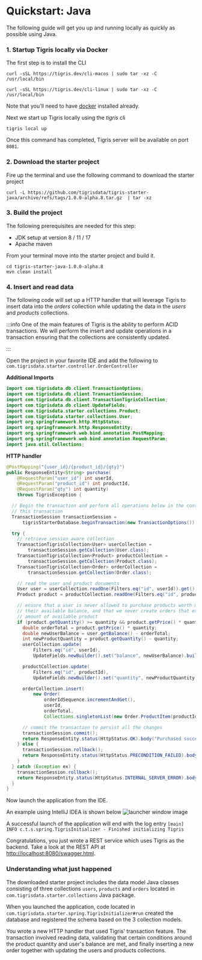 # Quickstart: Java

The following guide will get you up and running locally as quickly as possible
using Java.

### 1. Startup Tigris locally via Docker

The first step is to install the CLI


<Tabs>
<TabItem value="macOS" label="macOS">

```shell
curl -sSL https://tigris.dev/cli-macos | sudo tar -xz -C /usr/local/bin
```

</TabItem>
<TabItem value="Linux" label="Linux">

```shell
curl -sSL https://tigris.dev/cli-linux | sudo tar -xz -C /usr/local/bin
```

</TabItem>
</Tabs>

Note that you'll need to have [docker](https://docs.docker.com/get-docker/)
installed already.

Next we start up Tigris locally using the _tigris_ cli

```shell
tigris local up
```

Once this command has completed, Tigris server will be available on port
`8081`.

### 2. Download the starter project

Fire up the terminal and use the following command to download the starter
project

```shell
curl -L https://github.com/tigrisdata/tigris-starter-java/archive/refs/tags/1.0.0-alpha.8.tar.gz  | tar -xz
```

### 3. Build the project

The following prerequisites are needed for this step:

- JDK setup at version 8 / 11 / 17
- Apache maven

From your terminal move into the starter project and build it.

```shell
cd tigris-starter-java-1.0.0-alpha.8
mvn clean install
```

### 4. Insert and read data

The following code will set up a HTTP handler that will leverage Tigris to
insert data into the _orders_ collection while updating the data in the
_users_ and _products_ collections.

:::info
One of the main features of Tigris is the ability to perform ACID
transactions. We will perform the insert and update operations in a
transaction ensuring that the collections are consistently updated.

:::

Open the project in your favorite IDE and add the following to
`com.tigrisdata.starter.controller.OrderController`

**Additional Imports**

```java title="OrderController.java"
import com.tigrisdata.db.client.TransactionOptions;
import com.tigrisdata.db.client.TransactionSession;
import com.tigrisdata.db.client.TransactionTigrisCollection;
import com.tigrisdata.db.client.UpdateFields;
import com.tigrisdata.starter.collections.Product;
import com.tigrisdata.starter.collections.User;
import org.springframework.http.HttpStatus;
import org.springframework.http.ResponseEntity;
import org.springframework.web.bind.annotation.PostMapping;
import org.springframework.web.bind.annotation.RequestParam;
import java.util.Collections;
```

**HTTP handler**

```java title="OrderController.java"
@PostMapping("{user_id}/{product_id}/{qty}")
public ResponseEntity<String> purchase(
    @RequestParam("user_id") int userId,
    @RequestParam("product_id") int productId,
    @RequestParam("qty") int quantity)
    throws TigrisException {

  // Begin the transaction and perform all operations below in the context of
  // this transaction
  TransactionSession transactionSession =
      tigrisStarterDatabase.beginTransaction(new TransactionOptions());

  try {
    // retrieve session aware collection
    TransactionTigrisCollection<User> userCollection =
        transactionSession.getCollection(User.class);
    TransactionTigrisCollection<Product> productCollection =
        transactionSession.getCollection(Product.class);
    TransactionTigrisCollection<Order> orderCollection =
        transactionSession.getCollection(Order.class);

    // read the user and product documents
    User user = userCollection.readOne(Filters.eq("id", userId)).get();
    Product product = productCollection.readOne(Filters.eq("id", productId)).get();

    // ensure that a user is never allowed to purchase products worth more than
    // their available balance, and that we never create orders that exceed the
    // amount of available product
    if (product.getQuantity() >= quantity && product.getPrice() * quantity <= user.getBalance()) {
      double orderTotal = product.getPrice() * quantity;
      double newUserBalance = user.getBalance() - orderTotal;
      int newProductQuantity = product.getQuantity() - quantity;
      userCollection.update(
          Filters.eq("id", userId),
          UpdateFields.newBuilder().set("balance", newUserBalance).build());

      productCollection.update(
          Filters.eq("id", productId),
          UpdateFields.newBuilder().set("quantity", newProductQuantity).build());

      orderCollection.insert(
          new Order(
              orderIdSequence.incrementAndGet(),
              userId,
              orderTotal,
              Collections.singletonList(new Order.ProductItem(productId, quantity))));

      // commit the transaction to persist all the changes
      transactionSession.commit();
      return ResponseEntity.status(HttpStatus.OK).body("Purchased successfully");
    } else {
      transactionSession.rollback();
      return ResponseEntity.status(HttpStatus.PRECONDITION_FAILED).body("Not enough balance");
    }
  } catch (Exception ex) {
    transactionSession.rollback();
    return ResponseEntity.status(HttpStatus.INTERNAL_SERVER_ERROR).body("Failed to shop");
  }
}
```

Now launch the application from the IDE.

An example using IntelliJ IDEA is shown below
![launcher window image](/img/screenshots/launcher_window.png)

A successful launch of the application will end with the log entry
`[main] INFO c.t.s.spring.TigrisInitializer - Finished initializing Tigris`

Congratulations, you just wrote a REST service which uses Tigris as the
backend. Take a look at the REST API at
[http://localhost:8080/swagger.html](http://localhost:8080/swagger.html).

### Understanding what just happened

The downloaded starter project includes the data model Java classes consisting
of three collections `users`, `products` and `orders` located in
`com.tigrisdata.starter.collections` Java package.

When you launched the application, code located in
`com.tigrisdata.starter.spring.TigrisInitializer#run` created the database
and registered the schema based on the 3 collection models.

You wrote a new HTTP handler that used Tigris' transaction feature. The
transaction involved reading data, validating that certain conditions around
the product quantity and user's balance are met, and finally inserting a new
order together with updating the users and products collections.
